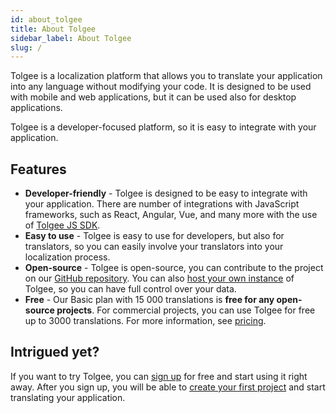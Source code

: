 ```yaml
---
id: about_tolgee
title: About Tolgee
sidebar_label: About Tolgee
slug: /
---
```


Tolgee is a localization platform that allows you to translate your application into any language without modifying your code.
It is designed to be used with mobile and web applications, but it can be used also for desktop applications.

Tolgee is a developer-focused platform, so it is easy to integrate with your application.

## Features

- **Developer-friendly** - Tolgee is designed to be easy to integrate with your application. There are number of integrations with JavaScript frameworks, such as React, Angular, Vue, and many more with the use of [Tolgee JS SDK](/js-sdk).
- **Easy to use** - Tolgee is easy to use for developers, but also for translators, so you can easily involve your translators into your localization process.
- **Open-source** - Tolgee is open-source, you can contribute to the project on our [GitHub repository](https://github.com/tolgee/tolgee-platform). You can also [host your own instance](self_hosting/getting_started) of Tolgee, so you can have full control over your data.
- **Free** - Our Basic plan with 15 000 translations is **free for any open-source projects**. For commercial projects, you can use Tolgee for free up to 3000 translations. For more information, see [pricing](/pricing).

## Intrigued yet?

If you want to try Tolgee, you can [sign up](https://app.tolgee.io/sign_up) for free and start using it right away. After you sign up, you will be able to [create your first project](getting_started/creating_project) and start translating your application.
